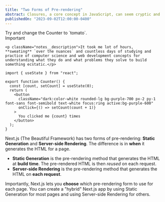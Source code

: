```yaml
---
title: "Two Forms of Pre-rendering"
abstract: Closures, a core concept in JavaScript, can seem cryptic and challenging to grasp. This post delves into the world of JavaScript closures, unraveling their intricacies and shedding light on their power in managing scope and preserving data across function executions.
publishedOn: "2023-09-02T12:00:00-0400"
---
```


<div style={{ backgroundColor: "violet", padding: "1rem" }}>
  Try and change the Counter to `tomato`.
</div>

<Counter />

<div className="notes">
	<div className="notes__title">
	<span>Important</span>
	</div>

    <p className="notes__description">It took me lot of hours, **sweating** `over the nuances` and countless days of studying and practice of computer science and web development concepts for understanding what they do and what problems they solve to build something ecstatic.</p>

</div>

```
import { useState } from "react";

export function Counter() {
  const [count, setCount] = useState(0);
  return (
    <button
      className="dark:color-white rounded-lg bg-purple-700 px-2 py-1 font-sans font-semibold text-white focus:ring active:bg-purple-600"
      onClick={() => setCount(count + 1)}
    >
      You clicked me {count} times
    </button>
  );
}

```

Next.js (The Beautiful Framework) has two forms of pre-rendering: **Static Generation** and **Server-side Rendering**. The difference is in **when** it generates the HTML for a page.

- **Static Generation** is the pre-rendering method that generates the HTML at **build time**. The pre-rendered HTML is then _reused_ on each request.
- **Server-side Rendering** is the pre-rendering method that generates the HTML on **each request**.

Importantly, Next.js lets you **choose** which pre-rendering form to use for each page. You can create a "hybrid" Next.js app by using Static Generation for most pages and using Server-side Rendering for others.
